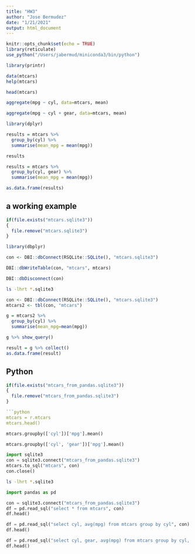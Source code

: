 ```yaml
---
title: "HW3"
author: "Jose Bermudez"
date: "1/21/2021"
output: html_document
---
```


```r
knitr::opts_chunk$set(echo = TRUE)
library(reticulate)
use_python("/Users/jabermud/miniconda3/bin/python")

library(printr)
```

```r

data(mtcars)
help(mtcars)

head(mtcars)

aggregate(mpg ~ cyl, data=mtcars, mean)

aggregate(mpg ~ cyl + gear, data=mtcars, mean)

```

```r
library(dplyr)

results = mtcars %>%
  group_by(cyl) %>%
  summarise(mean_mpg = mean(mpg))

results

```

```r
results = mtcars %>%
  group_by(cyl, gear) %>%
  summarise(mean_mpg = mean(mpg))

as.data.frame(results)
```

## a working example

```r
if(file.exists("mtcars.sqlite3"))
{
  file.remove("mtcars.sqlite3")
}
```


```r

library(dbplyr)

con <- DBI::dbConnect(RSQLite::SQLite(), "mtcars.sqlite3")

DBI::dbWriteTable(con, "mtcars", mtcars)

DBI::dbDisconnect(con)

```

```sh
ls -lhrt *.sqlite3

```

```r
con <- DBI::dbConnect(RSQLite::SQLite(), "mtcars.sqlite3")
mtcars2 <- tbl(con, "mtcars")

g = mtcars2 %>%
  group_by(cyl) %>%
  summarise(mean_mpg=mean(mpg))

g %>% show_query()

result = g %>% collect()
as.data.frame(result)

```

## Python

```r
if(file.exists("mtcars_from_pandas.sqlite3"))
{
  file.remove("mtcars_from_pandas.sqlite3")
}

```python
mtcars = r.mtcars
mtcars.head()
```

```python
mtcars.groupby(['cyl'])['mpg'].mean()

mtcars.groupby(['cyl', 'gear'])['mpg'].mean()

```

```python
import sqlite3 
con = sqlite3.connect("mtcars_from_pandas.sqlite3")
mtcars.to_sql("mtcars", con)
con.close()

```

```sh
ls -lhrt *.sqlite3
```


```python
import pandas as pd

con = sqlite3.connect("mtcars_from_pandas.sqlite3")
df = pd.read_sql("select * from mtcars", con)
df.head()
```

```python
df = pd.read_sql("select cyl, avg(mpg) from mtcars group by cyl", con)
df.head()
```

```python
df = pd.read_sql("select cyl, gear, avg(mpg) from mtcars group by cyl, gear", con)
df.head()
```
